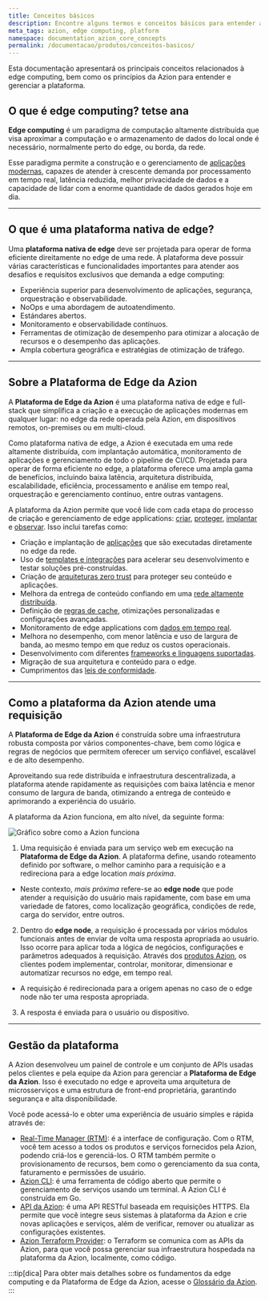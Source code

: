 ```yaml
---
title: Conceitos básicos
description: Encontre alguns termos e conceitos básicos para entender a Azion.
meta_tags: azion, edge computing, platform
namespace: documentation_azion_core_concepts
permalink: /documentacao/produtos/conceitos-basicos/
---
```


Esta documentação apresentará os principais conceitos relacionados à edge computing, bem como os princípios da Azion para entender e gerenciar a plataforma.

## O que é edge computing? tetse ana

**Edge computing** é um paradigma de computação altamente distribuída que visa aproximar a computação e o armazenamento de dados do local onde é necessário, normalmente perto do edge, ou borda, da rede.

Esse paradigma permite a construção e o gerenciamento de [aplicações modernas](/pt-br/documentacao/produtos/guias/build/visao-geral/), capazes de atender à crescente demanda por processamento em tempo real, latência reduzida, melhor privacidade de dados e a capacidade de lidar com a enorme quantidade de dados gerados hoje em dia.

---

## O que é uma plataforma nativa de edge?

Uma **plataforma nativa de edge** deve ser projetada para operar de forma eficiente direitamente no edge de uma rede. A plataforma deve possuir várias características e funcionalidades importantes para atender aos desafios e requisitos exclusivos que demanda a edge computing:

- Experiência superior para desenvolvimento de aplicações, segurança, orquestração e observabilidade.
- NoOps e uma abordagem de autoatendimento.
- Estándares abertos.
- Monitoramento e observabilidade contínuos.
- Ferramentas de otimização de desempenho para otimizar a alocação de recursos e o desempenho das aplicações.
- Ampla cobertura geográfica e estratégias de otimização de tráfego.

---

## Sobre a Plataforma de Edge da Azion

A **Plataforma de Edge da Azion** é uma plataforma nativa de edge e full-stack que simplifica a criação e a execução de aplicações modernas em qualquer lugar: no edge da rede operada pela Azion, em dispositivos remotos, on-premises ou em multi-cloud.

Como plataforma nativa de edge, a Azion é executada em uma rede altamente distribuída, com implantação automática, monitoramento de aplicações e gerenciamento de todo o pipeline de CI/CD. Projetada para operar de forma eficiente no edge, a plataforma oferece uma ampla gama de benefícios, incluindo baixa latência, arquitetura distribuída, escalabilidade, eficiência, processamento e análise em tempo real, orquestração e gerenciamento contínuo, entre outras vantagens.

A plataforma da Azion permite que você lide com cada etapa do processo de criação e gerenciamento de edge applications: [criar](/pt-br/documentacao/produtos/build/), [proteger](/pt-br/documentacao/produtos/secure/), [implantar](/pt-br/documentacao/produtos/deploy/) e [observar](/pt-br/documentacao/produtos/observe/). Isso inclui tarefas como:

- Criação e implantação de [aplicações](/pt-br/documentacao/produtos/edge-application/) que são executadas diretamente no edge da rede.
- Uso de [templates e integrações](/pt-br/documentacao/produtos/marketplace/) para acelerar seu desenvolvimento e testar soluções pré-construídas.
- Criação de [arquiteturas zero trust](https://www.azion.com/pt-br/blog/primeiros-passos-para-simplificar-a-adocao-do-modelo-zero-trust/) para proteger seu conteúdo e aplicações.
- Melhora da entrega de conteúdo confiando em uma [rede altamente distribuída](https://www.azion.com/pt-br/produtos/edge-network/).
- Definição de [regras de cache](/pt-br/documentacao/produtos/edge-application/edge-caching/), otimizações personalizadas e configurações avançadas.
- Monitoramento de edge applications com [dados em tempo real](/pt-br/documentacao/produtos/real-time-metrics/).
- Melhora no desempenho, com menor latência e uso de largura de banda, ao mesmo tempo em que reduz os custos operacionais.
- Desenvolvimento com diferentes [frameworks e linguagens suportadas](/pt-br/documentacao/produtos/build/develop-with-azion/frameworks-specific/visao-geral/).
- Migração de sua arquitetura e conteúdo para o edge.
- Cumprimentos das [leis de conformidade](https://www.azion.com/pt-br/compliance/).

---

## Como a plataforma da Azion atende uma requisição

A **Plataforma de Edge da Azion** é construída sobre uma infraestrutura robusta composta por vários componentes-chave, bem como lógica e regras de negócios que permitem oferecer um serviço confiável, escalável e de alto desempenho.

Aproveitando sua rede distribuída e infraestrutura descentralizada, a plataforma atende rapidamente as requisições com baixa latência e menor consumo de largura de banda, otimizando a entrega de conteúdo e aprimorando a experiência do usuário.

A plataforma da Azion funciona, em alto nível, da seguinte forma:

![Gráfico sobre como a Azion funciona](/assets/docs/images/uploads/how-azion-works-light.png)

1. Uma requisição é enviada para um serviço web em execução na **Plataforma de Edge da Azion**. A plataforma define, usando roteamento definido por software, o melhor caminho para a requisição e a redireciona para a edge location *mais próxima*.
- Neste contexto, *mais próxima* refere-se ao **edge node** que pode atender a requisição do usuário mais rapidamente, com base em uma variedade de fatores, como localização geográfica, condições de rede, carga do servidor, entre outros.
2. Dentro do **edge node**, a requisição é processada por vários módulos funcionais antes de enviar de volta uma resposta apropriada ao usuário. Isso ocorre para aplicar toda a lógica de negócios, configurações e parâmetros adequados à requisição. Através dos [produtos Azion](/pt-br/documentacao/), os clientes podem implementar, controlar, monitorar, dimensionar e automatizar recursos no edge, em tempo real.
- A requisição é redirecionada para a origem apenas no caso de o edge node não ter uma resposta apropriada.
3. A resposta é enviada para o usuário ou dispositivo.

---

## Gestão da plataforma

A Azion desenvolveu um painel de controle e um conjunto de APIs usadas pelos clientes e pela equipe da Azion para gerenciar a **Plataforma de Edge da Azion**. Isso é executado no edge e aproveita uma arquitetura de microsserviços e uma estrutura de front-end proprietária, garantindo segurança e alta disponibilidade.

Você pode acessá-lo e obter uma experiência de usuário simples e rápida através de:

- [Real-Time Manager (RTM)](/pt-br/documentacao/produtos/guias/conhecendo-o-rtm/): é a interface de configuração. Com o RTM, você tem acesso a todos os produtos e serviços fornecidos pela Azion, podendo criá-los e gerenciá-los. O RTM também permite o provisionamento de recursos, bem como o gerenciamento da sua conta, faturamento e permissões de usuário.
- [Azion CLI](/pt-br/documentacao/produtos/azion-cli/visao-geral/): é uma ferramenta de código aberto que permite o gerenciamento de serviços usando um terminal. A Azion CLI é construída em Go.
- [API da Azion](https://api.azion.com/): é uma API RESTful baseada em requisições HTTPS. Ela permite que você integre seus sistemas à plataforma da Azion e crie novas aplicações e serviços, além de verificar, remover ou atualizar as configurações existentes.
- [Azion Terraform Provider](/pt-br/documentacao/produtos/terraform-provider/): o Terraform se comunica com as APIs da Azion, para que você possa gerenciar sua infraestrutura hospedada na plataforma da Azion, localmente, como código.

:::tip[dica]
Para obter mais detalhes sobre os fundamentos da edge computing e da Plataforma de Edge da Azion, acesse o [Glossário da Azion](/pt-br/documentacao/produtos/glossario-azion/).
:::
